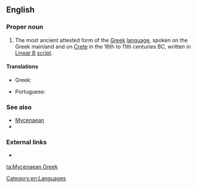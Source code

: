 ==English==
{{wikipedia}}

===Proper noun===
{{en-proper noun|sg=[[Mycenaean]] [[Greek]]}}

# The most ancient attested form of the [[Greek]] [[language]], spoken on the Greek mainland and on [[Crete]] in the 16th to 11th centuries BC, written in [[Linear B]] [[script]].

====Translations====
{{trans-top|ancient Greek language}}
* Greek: {{t-|el|Μυκηναϊκή διάλεκτος|f|tr=Mykinaïkí diálektos|sc=Grek}}
{{trans-mid}}
* Portuguese: {{t-|pt|micênico|m}}
{{trans-bottom}}

===See also===
* [[Mycenaean]]
* {{langcat}}

===External links===
* {{ISO 639|3code=gmy}}

[[Category:en:Languages]]

[[ta:Mycenaean Greek]]